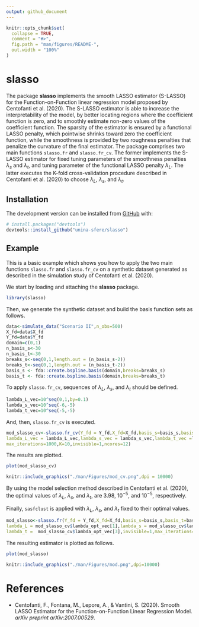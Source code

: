 ```yaml
---
output: github_document
---
```


<!-- README.md is generated from README.Rmd. Please edit that file -->

```r
knitr::opts_chunk$set(
  collapse = TRUE,
  comment = "#>",
  fig.path = "man/figures/README-",
  out.width = "100%"
)
```

# slasso

<!-- badges: start -->
<!-- badges: end --> 

The package  **slasso** implements the smooth LASSO  estimator (S-LASSO) for the Function-on-Function linear regression model proposed by Centofanti et al. (2020).
The S-LASSO estimator is able to increase the interpretability of the model, by better locating regions where the coefficient function is zero, and to smoothly estimate non-zero values of the coefficient function.
The sparsity of the estimator is ensured by a functional LASSO penalty, which pointwise shrinks toward zero the coefficient function, while the smoothness is provided by two roughness penalties that penalize the curvature of the final estimator.
The package comprises two main functions `slasso.fr` and `slasso.fr_cv`. 
The former implements the S-LASSO estimator for fixed tuning parameters of the smoothness penalties $\lambda_s$ and $\lambda_t$, and tuning parameter of the functional LASSO penalty $\lambda_L$.
The latter executes the K-fold cross-validation procedure  described in Centofanti et al. (2020) to choose  $\lambda_L$, $\lambda_s$, and $\lambda_t$.


## Installation

<!-- You can install the released version of slasso from [CRAN](https://CRAN.R-project.org) with: -->

<!-- ``` r -->
<!-- install.packages("slasso") -->
<!-- ``` -->
The development version can be installed from [GitHub](https://github.com/) with:
``` r
# install.packages("devtools")
devtools::install_github("unina-sfere/slasso")
```
## Example

This is a basic example which shows you how to apply the two main functions `slasso.fr` and `slasso.fr_cv` on a synthetic dataset generated as  described in the simulation study of Centofanti et al. (2020).

We start by loading and attaching the **slasso** package.
```r 
library(slasso)
```

Then, we generate the synthetic dataset and build the basis function sets as follows.
```r 
data<-simulate_data("Scenario II",n_obs=500)
X_fd=data$X_fd
Y_fd=data$Y_fd
domain=c(0,1)
n_basis_s<-30
n_basis_t<-30
breaks_s<-seq(0,1,length.out = (n_basis_s-2))
breaks_t<-seq(0,1,length.out = (n_basis_t-2))
basis_s <- fda::create.bspline.basis(domain,breaks=breaks_s)
basis_t <- fda::create.bspline.basis(domain,breaks=breaks_t)
```

To apply `slasso.fr_cv`,  sequences of $\lambda_L$, $\lambda_s$, and $\lambda_t$ should be defined.
```r
lambda_L_vec=10^seq(0,1,by=0.1) 
lambda_s_vec=10^seq(-6,-5) 
lambda_t_vec=10^seq(-5,-5) 
```
And, then, `slasso.fr_cv` is executed.
```r
mod_slasso_cv<-slasso.fr_cv(Y_fd = Y_fd,X_fd=X_fd,basis_s=basis_s,basis_t=basis_t,
lambda_L_vec = lambda_L_vec,lambda_s_vec = lambda_s_vec,lambda_t_vec =lambda_t_vec,
max_iterations=1000,K=10,invisible=1,ncores=12)
```

The results are plotted.
```r
plot(mod_slasso_cv)
```
```r
knitr::include_graphics("./man/Figures/mod_cv.png",dpi = 10000)
```
By using the model selection method described in Centofanti et al. (2020), the optimal values of $\lambda_L$, $\lambda_s$, and $\lambda_t$, are $3.98$, $10^{-5}$, and $10^{-5}$, respectively.

Finally, `sasfclust` is applied with $\lambda_L$, $\lambda_s$, and $\lambda_t$ fixed to their optimal values.
```r
mod_slasso<-slasso.fr(Y_fd = Y_fd,X_fd=X_fd,basis_s=basis_s,basis_t=basis_t,
lambda_L = mod_slasso_cv$lambda_opt_vec[1],lambda_s = mod_slasso_cv$lambda_opt_vec[2],
lambda_t =  mod_slasso_cv$lambda_opt_vec[3],invisible=1,max_iterations=1000)
```
The resulting estimator is plotted as follows. 
```r
plot(mod_slasso)
```

```r
knitr::include_graphics("./man/Figures/mod.png",dpi=10000)
```

# References
* Centofanti, F., Fontana, M., Lepore, A., & Vantini, S. (2020).
 Smooth LASSO Estimator for the Function-on-Function Linear Regression Model.
*arXiv preprint arXiv:2007.00529*.
